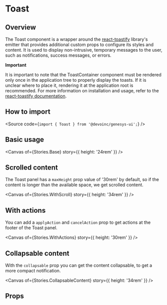 

<Meta of={Stories} />

# Toast

## Overview

The Toast component is a wrapper around the [react-toastify](https://fkhadra.github.io/react-toastify/introduction/) library's
emitter that provides additional custom props to configure its styles and content.
It is used to display non-intrusive, temporary messages to the user, such as notifications, success messages, or errors.

**Important**

It is important to note that the ToastContainer component must
be rendered only once in the application tree to properly display the toasts.
If it is unclear where to place it, rendering it at the application root is recommended.
For more information on installation and usage, refer to the [react-toastify documentation](https://fkhadra.github.io/react-toastify/installation#the-gist).

## How to import

<Source code={`import { Toast } from '@devoinc/genesys-ui';`} />

## Basic usage

<Canvas of={Stories.Base} story={{ height: '24rem' }} />

## Scrolled content

The Toast panel has a `maxHeight` prop value of '30rem' by default, so if the content is longer
than the available space, we get scrolled content.

<Canvas of={Stories.WithScroll} story={{ height: '34rem' }} />

## With actions

You can add a `applyAction` and `cancelAction` prop to get actions at the footer of the
Toast panel.

<Canvas of={Stories.WithActions} story={{ height: '30rem' }} />

## Collapsable content

With the `collapsable` prop you can get the content collapsable, to get a more compact notification.

<Canvas of={Stories.CollapsableContent} story={{ height: '34rem' }} />

## Props

<ArgTypes of={Stories} />
